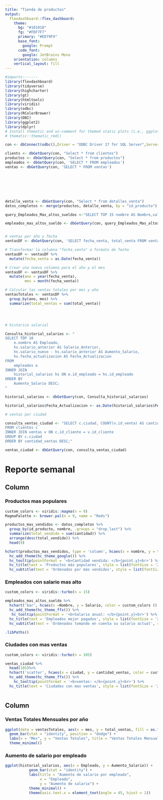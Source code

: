 ```yaml
---
title: "Tienda de productos"
output: 
  flexdashboard::flex_dashboard:
    theme:
      bg: "#101010"
      fg: "#FDF7F7" 
      primary: "#ED79F9"
      base_font:
        google: Prompt
      code_font:
        google: JetBrains Mono
    orientation: columns
    vertical_layout: fill
---
```


```r
#imports-------
library(flexdashboard)
library(tidyverse)
library(highcharter)
library(gt)
library(htmltools)
library(viridis)
library(odbc)
library(RColorBrewer)
library(DBI)
library(ggplot2)
library(dplyr)
# Install thematic and un-comment for themed static plots (i.e., ggplot2)
# thematic::thematic_rmd()
```


```r
con <- dbConnect(odbc(),Driver = "ODBC Driver 17 for SQL Server",Server = "DESKTOP-HGED49D\\SQLEXPRESS",Database = "Tienda",UID = "luisOwner",PWD = rstudioapi::askForPassword("1234"),Port = 1433)

clients <- dbGetQuery(con, "Select * from clientes")
productos <- dbGetQuery(con, "Select * from productos")
empleados <- dbGetQuery(con, 'SELECT * FROM empleados')
ventas <- dbGetQuery(con, 'SELECT * FROM ventas')







detalle_venta <- dbGetQuery(con, "Select * from detalles_venta")
datos_completos <- merge(productos, detalle_venta, by = "id_producto")

query_Empleados_Mas_altos_sueldos <-"SELECT TOP 15 nombre AS Nombre,salario AS Salario FROM empleados ORDER BY salario DESC"

empleados_mas_altos_sueldo <- dbGetQuery(con, query_Empleados_Mas_altos_sueldos)


# ventas por año y fecha
ventasDF <- dbGetQuery(con, 'SELECT fecha_venta, total_venta FROM ventas')

# Transformar la columna "fecha_venta" a formato de fecha
ventasDF <- ventasDF %>%
  mutate(fecha_venta = as.Date(fecha_venta))

# Crear una nueva columna para el año y el mes
ventasDF <- ventasDF %>%
  mutate(ano = year(fecha_venta),
         mes = month(fecha_venta))

# Calcular las ventas totales por mes y año
ventasTotales <- ventasDF %>%
  group_by(ano, mes) %>%
  summarize(total_ventas = sum(total_venta))




# historico salarial

Consulta_historial_salarios <- "
SELECT TOP 10
    e.nombre AS Empleado,
    hs.salario_anterior AS Salario_Anterior,
    hs.salario_nuevo - hs.salario_anterior AS Aumento_Salario,
    hs.fecha_actualizacion AS Fecha_Actualizacion
FROM 
    empleados e
INNER JOIN 
    historial_salarios hs ON e.id_empleado = hs.id_empleado
ORDER BY 
    Aumento_Salario DESC;
"

historial_salarios <- dbGetQuery(con, Consulta_historial_salarios)

historial_salarios$Fecha_Actualizacion <- as.Date(historial_salarios$Fecha_Actualizacion)

# ventas por ciudad

consulta_ventas_ciudad <- "SELECT c.ciudad, COUNT(v.id_venta) AS cantidad_ventas
FROM clientes c
INNER JOIN ventas v ON c.id_cliente = v.id_cliente
GROUP BY c.ciudad
ORDER BY cantidad_ventas DESC;"

ventas_ciudad <- dbGetQuery(con, consulta_ventas_ciudad)


```

Reporte semanal
=======================================================================

Column {data-width=650 .tabset .tabset-fade}
-----------------------------------------------------------------------

### Productos mas populares
```r

custom_colors <- viridis::magma(n = 9)
MagmaPalette <- brewer.pal(n = 9, name = "Reds")

productos_mas_vendidos <- datos_completos %>%
  group_by(id_producto, nombre, .groups = "drop_last") %>%
  summarize(total_vendido = sum(cantidad)) %>%
  arrange(desc(total_vendido)) %>%
  head(9)

hchart(productos_mas_vendidos, type = 'column', hcaes(x = nombre, y = total_vendido, color = custom_colors)) %>%
  hc_add_theme(hc_theme_google()) %>%
  hc_tooltip(pointFormat = '<b>Cantidad vendida: </b>{point.y}<br>') %>%
  hc_title(text = 'Productos más populares', style = list(fontSize = '25px', fontWeight = 'bold')) %>%
  hc_subtitle(text = 'Ordenados por más vendidos', style = list(fontSize = '16px'))

```
### Empleados con salario mas alto
```r
custom_colors <- viridis::turbo(n = 15)

empleados_mas_altos_sueldo %>%
  hchart('bar', hcaes(x =Nombre, y = Salario, color = custom_colors )) %>%
  hc_add_theme(hc_theme_ffx()) %>%
   hc_tooltip(pointFormat = '<b>Salario anual: </b>{point.y}<br>') %>%
  hc_title(text = 'Empleados mejor pagados', style = list(fontSize = '25px', fontWeight = 'bold')) %>%
  hc_subtitle(text = 'Ordenados tomando en cuenta su salario actual', style = list(fontSize = '16px'))

.libPaths()

```




### Ciudades con mas ventas

```r
custom_colors <- viridis::turbo(n = 105)

ventas_ciudad %>%
  head(105)%>%
  hchart('scatter', hcaes(x = ciudad, y = cantidad_ventas, color = custom_colors )) %>%
  hc_add_theme(hc_theme_ffx()) %>%
    hc_tooltip(pointFormat = '<b>ventas: </b>{point.y}<br>') %>%
  hc_title(text = 'Ciudades con mas ventas', style = list(fontSize = '25px', fontWeight = 'bold')) 



```



Column {data-width=350}
-----------------------------------------------------------------------

### Ventas Totales Mensuales por año

```r
ggplot(data = ventasTotales, aes(x = mes, y = total_ventas, fill = as.factor(ano))) +
  geom_bar(stat = "identity", position = "dodge") +
  labs(x = "Mes", y = "Ventas Totales", title = "Ventas Totales Mensuales por Anio") +
  theme_minimal()
```

### Aumento de salario por empleado

```r
ggplot(historial_salarios, aes(x = Empleado, y = Aumento_Salario)) +
           geom_bar(stat = "identity") +
           labs(title = "Aumento de salario por empleado",
                x = "Empleado",
                y = "Aumento de salario") +
           theme_minimal() +
           theme(axis.text.x = element_text(angle = 45, hjust = 1))
```


